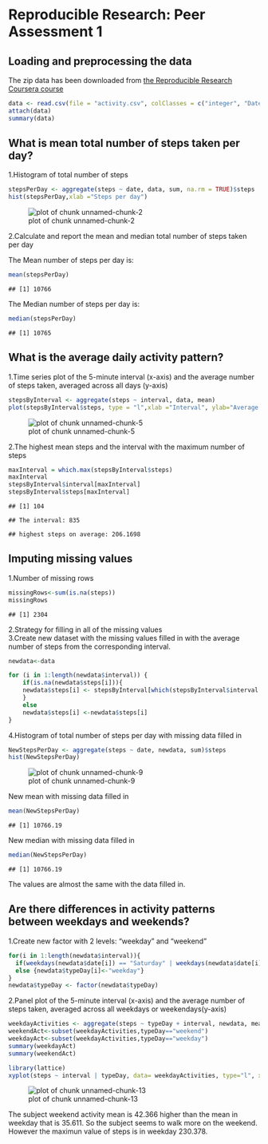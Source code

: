 # Reproducible Research: Peer Assessment 1


## Loading and preprocessing the data
The zip data has been downloaded from [the Reproducible Research Coursera course][data]

[data]: https://d396qusza40orc.cloudfront.net/repdata%2Fdata%2Factivity.zip

```r
data <- read.csv(file = "activity.csv", colClasses = c("integer", "Date", "integer"))
attach(data)
summary(data)
```

## What is mean total number of steps taken per day?
1.Histogram of total number of steps

```r
stepsPerDay <- aggregate(steps ~ date, data, sum, na.rm = TRUE)$steps
hist(stepsPerDay,xlab ="Steps per day")
```

![plot of chunk unnamed-chunk-2](figure/unnamed-chunk-2.png) 

2.Calculate and report the mean and median total number of steps taken per day

The Mean number of steps per day is:

```r
mean(stepsPerDay)
```

```
## [1] 10766
```


The Median number of steps per day is:

```r
median(stepsPerDay)
```
```
## [1] 10765
```


## What is the average daily activity pattern?
1.Time series plot of the 5-minute interval (x-axis) and the average number of steps taken, averaged across all days (y-axis)
```r
stepsByInterval <- aggregate(steps ~ interval, data, mean)
plot(stepsByInterval$steps, type = "l",xlab ="Interval", ylab="Average daily steps")
```

![plot of chunk unnamed-chunk-5](figure/unnamed-chunk-5.png) 

2.The highest mean steps and the interval with the maximum number of steps

```r
maxInterval = which.max(stepsByInterval$steps)
maxInterval
stepsByInterval$interval[maxInterval]
stepsByInterval$steps[maxInterval]
```

```
## [1] 104
```

```
## The interval: 835
```
```
## highest steps on average: 206.1698
```

## Imputing missing values

1.Number of missing rows

```r
missingRows<-sum(is.na(steps))
missingRows
```

```
## [1] 2304
```

2.Strategy for filling in all of the missing values  
3.Create new dataset with the missing values filled in with the average number of steps from the corresponding interval. 

```r
newdata<-data

for (i in 1:length(newdata$interval)) {
    if(is.na(newdata$steps[i])){
    newdata$steps[i] <- stepsByInterval[which(stepsByInterval$interval == newdata$interval[i]), ]$steps
    }
    else
    newdata$steps[i] <-newdata$steps[i]
}
```
4.Histogram of total number of steps per day with missing data filled in

```r
NewStepsPerDay <- aggregate(steps ~ date, newdata, sum)$steps
hist(NewStepsPerDay)
```

![plot of chunk unnamed-chunk-9](figure/unnamed-chunk-9.png) 


New mean with missing data filled in

```r
mean(NewStepsPerDay)
```

```
## [1] 10766.19
```


New median with missing data filled in

```r
median(NewStepsPerDay)
```

```
## [1] 10766.19
```

The values are almost the same with the data filled in.


## Are there differences in activity patterns between weekdays and weekends?
1.Create new factor with 2 levels: "weekday" and "weekend"
```r
for(i in 1:length(newdata$interval)){
  if(weekdays(newdata$date[i]) == "Saturday" | weekdays(newdata$date[i]) == "Sunday" ){newdata$typeDay[i]<-"weekend"}
  else {newdata$typeDay[i]<-"weekday"}
}
newdata$typeDay <- factor(newdata$typeDay)
```

2.Panel plot of the 5-minute interval (x-axis) and the average number of steps taken, averaged across all weekdays or weekendays(y-axis)


```r
weekdayActivities <- aggregate(steps ~ typeDay + interval, newdata, mean)
weekendAct<-subset(weekdayActivities,typeDay=="weekend")
weekdayAct<-subset(weekdayActivities,typeDay=="weekday")
summary(weekdayAct)
summary(weekendAct)

library(lattice)
xyplot(steps ~ interval | typeDay, data= weekdayActivities, type="l", xlab ="Interval", ylab="Average number of steps", main= "Activity weekdays vs weekends")
```

![plot of chunk unnamed-chunk-13](figure/unnamed-chunk-13.png) 

The subject weekend activity mean is 42.366 higher than the mean in weekday that is 35.611. So the subject seems to walk more on the weekend. However the maximun value of steps is in weekday 230.378. 

